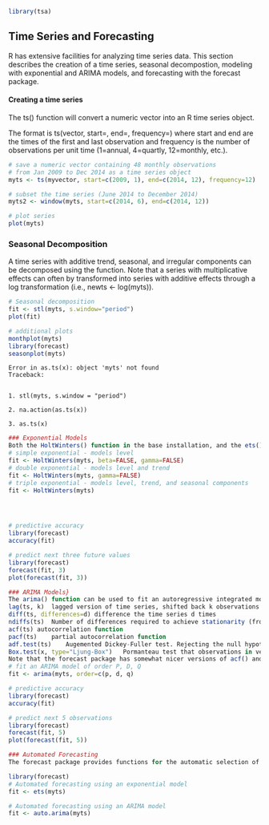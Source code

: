 

```r
library(tsa)
```




## Time Series and Forecasting
R has extensive facilities for analyzing time series data. 
This section describes the creation of a time series, seasonal decompostion, modeling with exponential and ARIMA 
models, and forecasting with the forecast package.

#### Creating a time series
The ts() function will convert a numeric vector into an R time series object. 

The format is ts(vector, start=, end=, frequency=) where start and end are the times of the first 
and last observation and frequency is the number of observations per unit time (1=annual, 4=quartly, 12=monthly, etc.).




```r

# save a numeric vector containing 48 monthly observations
# from Jan 2009 to Dec 2014 as a time series object
myts <- ts(myvector, start=c(2009, 1), end=c(2014, 12), frequency=12) 

# subset the time series (June 2014 to December 2014)
myts2 <- window(myts, start=c(2014, 6), end=c(2014, 12)) 

# plot series
plot(myts)

```

### Seasonal Decomposition
A time series with additive trend, seasonal, and irregular components can be decomposed using the \texttt{stl()} function. Note that a series with multiplicative effects can often by transformed into series with additive effects through a log transformation (i.e., newts &lt;- log(myts)).



```r

# Seasonal decomposition
fit <- stl(myts, s.window="period")
plot(fit)

```


```r



# additional plots
monthplot(myts)
library(forecast)
seasonplot(myts)
```


    Error in as.ts(x): object 'myts' not found
    Traceback:


    1. stl(myts, s.window = "period")

    2. na.action(as.ts(x))

    3. as.ts(x)



```r
### Exponential Models
Both the HoltWinters() function in the base installation, and the ets() function in the forecast package, can be used to fit exponential models.
# simple exponential - models level
fit <- HoltWinters(myts, beta=FALSE, gamma=FALSE)
# double exponential - models level and trend
fit <- HoltWinters(myts, gamma=FALSE)
# triple exponential - models level, trend, and seasonal components
fit <- HoltWinters(myts)





```


```r
# predictive accuracy
library(forecast)
accuracy(fit)

# predict next three future values
library(forecast)
forecast(fit, 3)
plot(forecast(fit, 3))
```


```r


### ARIMA Models}
The arima() function can be used to fit an autoregressive integrated moving averages model. Other useful functions include:
lag(ts, k)	lagged version of time series, shifted back k observations
diff(ts, differences=d)	difference the time series d times
ndiffs(ts)	Number of differences required to achieve stationarity (from the forecast package)
acf(ts)	autocorrelation function
pacf(ts)	partial autocorrelation function
adf.test(ts)	Augemented Dickey-Fuller test. Rejecting the null hypothesis suggests that a time series is stationary (from the tseries package)
Box.test(x, type="Ljung-Box")	Pormanteau test that observations in vector or time series x are independent
Note that the forecast package has somewhat nicer versions of acf() and pacf() called Acf() and Pacf() respectively.
# fit an ARIMA model of order P, D, Q
fit <- arima(myts, order=c(p, d, q)

```


```r

# predictive accuracy
library(forecast)
accuracy(fit)

# predict next 5 observations
library(forecast)
forecast(fit, 5)
plot(forecast(fit, 5))

```


```r

### Automated Forecasting
The forecast package provides functions for the automatic selection of exponential and ARIMA models. The \texttt{ets()} function supports both additive and multiplicative models. The auto.arima() function can handle both seasonal and nonseasonal ARIMA models. Models are chosen to maximize one of several fit criteria.

library(forecast)
# Automated forecasting using an exponential model
fit <- ets(myts)

# Automated forecasting using an ARIMA model
fit <- auto.arima(myts)


```
